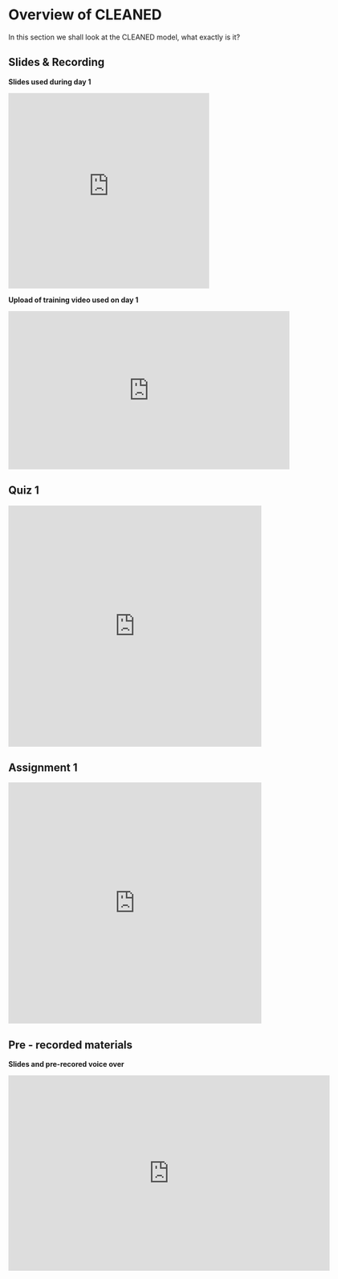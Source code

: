 # Overview of CLEANED 

In this section we shall look at the CLEANED model, what exactly is it?


## Slides & Recording

**Slides used during day 1**

<iframe src="https://docs.google.com/presentation/d/e/2PACX-1vQ8neddJ8Na9YNUr1V8TpNGOOZ0evXD8glp-NTBdh9PRY5muNbVqbxFYYU0nYJgLw/embed?start=false&loop=false&delayms=3000" frameborder="0" width="400" height="389" allowfullscreen="true" mozallowfullscreen="true" webkitallowfullscreen="true"></iframe>

**Upload of training video used on day 1**

<iframe width="560" height="315" src="https://www.youtube.com/embed/t-z2KM3htw4?start=599" frameborder="0" allow="accelerometer; autoplay; encrypted-media; gyroscope; picture-in-picture" allowfullscreen></iframe>


## Quiz 1


<iframe width="640px" height= "480px" src= "https://forms.office.com/Pages/ResponsePage.aspx?id=AA76ahT6t0CKLiKn-MNX1aE1vfzSBf5GkjzzKvqgj8ZUMDJJMDFSNzc1TDlEWk1QTk40QzQ2NzhJNi4u&embed=true" frameborder= "0" marginwidth= "0" marginheight= "0" style= "border: none; max-width:100%; max-height:100vh" allowfullscreen webkitallowfullscreen mozallowfullscreen msallowfullscreen> </iframe>

## Assignment 1 

<iframe width="640px" height= "480px" src= "https://forms.office.com/Pages/ResponsePage.aspx?id=AA76ahT6t0CKLiKn-MNX1aE1vfzSBf5GkjzzKvqgj8ZUNkdKNTg4NUMyTjBPVlFXSFBIOUpGVVVCSC4u&embed=true" frameborder= "0" marginwidth= "0" marginheight= "0" style= "border: none; max-width:100%; max-height:100vh" allowfullscreen webkitallowfullscreen mozallowfullscreen msallowfullscreen> </iframe>


## Pre - recorded materials 

**Slides and pre-recored voice over**

<iframe src="https://docs.google.com/presentation/d/e/2PACX-1vT9elcqQpxmrlEe9iZ1h--MrkNkbhCrSWORzz668-L3W8w9K_TOgFMc6lQIw1BFOw/embed?start=false&loop=false&delayms=3000" frameborder="0" width="640" height="389" allowfullscreen="true" mozallowfullscreen="true" webkitallowfullscreen="true"></iframe>

